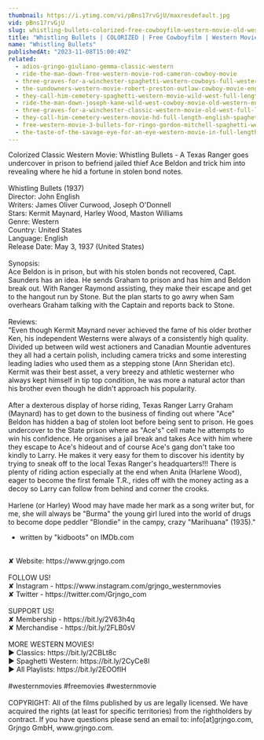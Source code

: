 ```yaml
---
thumbnail: https://i.ytimg.com/vi/pBns17rvGjU/maxresdefault.jpg
vid: pBns17rvGjU
slug: whistling-bullets-colorized-free-cowboyfilm-western-movie-old-west
title: "Whistling Bullets | COLORIZED | Free Cowboyfilm | Western Movie | Old West"
name: "Whistling Bullets"
publishedAt: "2023-11-08T15:00:49Z"
related:
  - adios-gringo-giuliano-gemma-classic-western
  - ride-the-man-down-free-western-movie-rod-cameron-cowboy-movie
  - three-graves-for-a-winchester-spaghetti-western-cowboys-full-western-movie
  - the-sundowners-western-movie-robert-preston-outlaw-cowboy-movie-english
  - they-call-him-cemetery-spaghetti-western-movie-wild-west-full-length-english
  - ride-the-man-down-joseph-kane-wild-west-cowboy-movie-old-western-english
  - three-graves-for-a-winchester-classic-western-movie-old-west-full-length-english
  - they-call-him-cemetery-western-movie-hd-full-length-english-spaghetti-western
  - free-western-movie-3-bullets-for-ringo-gordon-mitchell-spaghetti-western-full-youtube-movie
  - the-taste-of-the-savage-eye-for-an-eye-western-movie-in-full-length-english-free-feature-film
---
```


Colorized Classic Western Movie: Whistling Bullets - A Texas Ranger goes undercover in prison to befriend jailed thief Ace Beldon and trick him into revealing where he hid a fortune in stolen bond notes.<br />
<br />
Whistling Bullets (1937)<br />
Director: John English<br />
Writers: James Oliver Curwood, Joseph O'Donnell<br />
Stars: Kermit Maynard, Harley Wood, Maston Williams<br />
Genre: Western<br />
Country: United States<br />
Language: English<br />
Release Date: May 3, 1937 (United States)<br />
<br />
Synopsis:<br />
Ace Beldon is in prison, but with his stolen bonds not recovered, Capt. Saunders has an idea. He sends Graham to prison and has him and Beldon break out. With Ranger Raymond assisting, they make their escape and get to the hangout run by Stone. But the plan starts to go awry when Sam overhears Graham talking with the Captain and reports back to Stone.<br />
<br />
Reviews:<br />
"Even though Kermit Maynard never achieved the fame of his older brother Ken, his independent Westerns were always of a consistently high quality. Divided up between wild west actioners and Canadian Mountie adventures they all had a certain polish, including camera tricks and some interesting leading ladies who used them as a stepping stone (Ann Sheridan etc). Kermit was their best asset, a very breezy and athletic westerner who always kept himself in tip top condition, he was more a natural actor than his brother even though he didn't approach his popularity.<br />
<br />
After a dexterous display of horse riding, Texas Ranger Larry Graham (Maynard) has to get down to the business of finding out where "Ace" Beldon has hidden a bag of stolen loot before being sent to prison. He goes undercover to the State prison where as "Ace's" cell mate he attempts to win his confidence. He organises a jail break and takes Ace with him where they escape to Ace's hideout and of course Ace's gang don't take too kindly to Larry. He makes it very easy for them to discover his identity by trying to sneak off to the local Texas Ranger's headquarters!!! There is plenty of riding action especially at the end when Anita (Harlene Wood), eager to become the first female T.R., rides off with the money acting as a decoy so Larry can follow from behind and corner the crooks.<br />
<br />
Harlene (or Harley) Wood may have made her mark as a song writer but, for me, she will always be "Burma" the young girl lured into the world of drugs to become dope peddler "Blondie" in the campy, crazy "Marihuana" (1935)."<br />
- written by "kidboots" on IMDb.com<br />
<br />
✘ Website: https://www.grjngo.com<br />
<br />
FOLLOW US!<br />
✘ Instagram - https://www.instagram.com/grjngo_westernmovies<br />
✘ Twitter - https://twitter.com/Grjngo_com<br />
<br />
SUPPORT US!<br />
✘ Membership - https://bit.ly/2V63h4q<br />
✘ Merchandise - https://bit.ly/2FLB0sV<br />
<br />
MORE WESTERN MOVIES! <br />
► Classics: https://bit.ly/2CBLt8c <br />
► Spaghetti Western: https://bit.ly/2CyCe8I <br />
► All Playlists: https://bit.ly/2EOOfIH <br />
<br />
#westernmovies #freemovies #westernmovie<br />
<br />
COPYRIGHT: All of the films published by us are legally licensed. We have acquired the rights (at least for specific territories) from the rightholders by contract. If you have questions please send an email to: info[at]grjngo.com, Grjngo GmbH, www.grjngo.com.